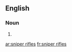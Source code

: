 ==English==

===Noun===
{{head|en|plural|head=[[sniper]] [[rifles]]}}

# {{plural of|sniper rifle|lang=en}}

[[ar:sniper rifles]]
[[fr:sniper rifles]]